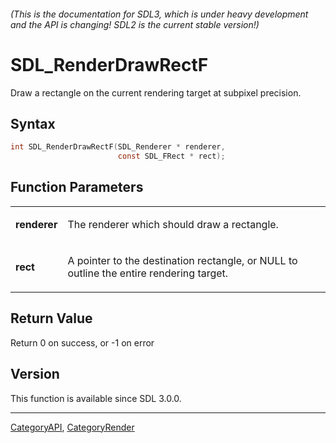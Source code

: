 ====== (This is the documentation for SDL3, which is under heavy development and the API is changing! SDL2 is the current stable version!) ======
= SDL_RenderDrawRectF =

Draw a rectangle on the current rendering target at subpixel precision.

== Syntax ==

<syntaxhighlight lang='c'>
int SDL_RenderDrawRectF(SDL_Renderer * renderer,
                        const SDL_FRect * rect);
</syntaxhighlight>

== Function Parameters ==

{|
|'''renderer'''
|The renderer which should draw a rectangle.
|-
|'''rect'''
|A pointer to the destination rectangle, or NULL to outline the entire rendering target.
|}

== Return Value ==

Return 0 on success, or -1 on error

== Version ==

This function is available since SDL 3.0.0.

----
[[CategoryAPI]], [[CategoryRender]]



